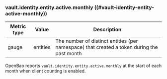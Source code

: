 ### vault.identity.entity.active.monthly ((#vault-identity-entity-active-monthly))

Metric type | Value    | Description
----------- | -------- | -----------
gauge       | entities | The number of distinct entities (per namespace) that created a token during the past month

OpenBao reports `vault.identity.entity.active.monthly` at the start of each month
when client counting is enabled.
